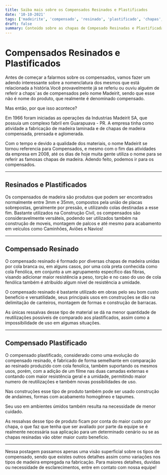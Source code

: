 ```yaml
---
title: Saiba mais sobre os Compensados Resinados e Plastificados
date: '10-10-2021'
tags: ['madeirite', 'compensado', 'resinado', 'plastificado', 'chapas', 'fenólica']
draft: false
summary: Conteúdo sobre as chapas de Compesado Resinadas e Plastificadas.
---
```


# Compensados Resinados e Plastificados

Antes de começar a falarmos sobre os compensados, vamos fazer um adendo interessante sobre a nomenclatura dos mesmos que está relacionada a história.Você provavelmente já se referiu ou ouviu alguém de referir a chaps˜as de compensados pelo nome Madeirit, sendo que esse não é nome do produto, que realmente é denominado compensado.

Mas então, por que isso acontece?

Em 1966 foram iniciadas as operações da Industrias Madeirit SA, que possuía um complexo fabril em Guarapuava - PR.
A empresa tinha como atividade a fabricação de madeira laminada e de chapas de madeira compensada, prensada e aglomerada.

Com o tempo e devido a qualidade dos materiais, o nome Madeirit se tornou referencia para Compensados, e mesmo com o fim das atividades da empresa em 2008, até os dias de hoje muita gente utiliza o nome para se referir as famosas chapas de madeira.
Adendo feito, podemos ir para os compensados.

---

## Resinados e Plastificados

Os compensados de madeira são produtos que podem ser encontrados normalmente entre 3mm e 35mm, compostos pela união de placas sobrepostas, geralmente por pressão, e utilizando colas destinadas a esse fim.
Bastante utilizados na Construção Civil, os compensados são consideravelmente versáteis, podendo ser utilizados também na construção de moveis, montagem de palcos e até mesmo para acabamento em veículos como Caminhões, Aviões e Navios!

---

## Compensado Resinado

O compensado resinado é formado por diversas chapas de madeira unidas por cola branca ou, em alguns casos, por uma cola preta conhecida como cola Fenólica, em conjunto a um agrupamento especifico das fibras, visando adicionar maior resistência a peso, torção e no caso do uso de cola fenólica também é atribuído algum nível de resistência a umidade.

O compensado resinado é bastante utilizado em obras pelo seu bom custo beneficio e versatilidade, seus principais usos em construções se dão na delimitação de canteiros, montagem de formas e construção de barracas.

As únicas ressalvas desse tipo de material se dá na menor quantidade de reutilizações possíveis de comparado aos plastificados, assim como a impossibilidade de uso em algumas situações.

---

## Compensado Plastificado

O compensado plastificado, considerado como uma evolução do compensado resinado, é fabricado de forma semelhante em comparação ao resinado produzido com cola fenolíca, também suportando os mesmos usos, porém, com a adição de um filme nas duas camadas externas e contando com maior resistência geral e a umidade, permitindo maior numero de reutilizações e também novas possibilidades de uso.

Nas construções esse tipo de produto também pode ser usado construção de andaimes, formas com acabamento homogêneo e tapumes.

Seu uso em ambientes úmidos também resulta na necessidade de menor cuidado.

As ressalvas desse tipo de produto ficam por conta do maior custo por chapa, o que faz que tenha que ser avaliado por parte da equipe se é realmente necessária sua aplicação para um determinado cenário ou se as chapas resinadas vão obter maior custo beneficio.

---

Nessa postagem passamos apenas uma visão superficial sobre os tipos de compensado, sendo que existes outros detalhes assim como variações nos tipos de madeira empregada na fabricação. Para maiores detalhes, duvidas ou necessidade de esclarecimentos, entre em contato com nossa equipe!
